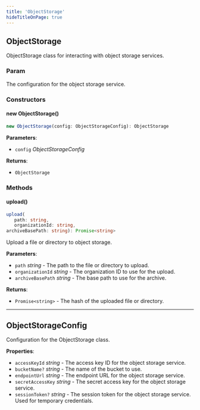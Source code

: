 ```yaml
---
title: 'ObjectStorage'
hideTitleOnPage: true
---
```


## ObjectStorage

ObjectStorage class for interacting with object storage services.

### Param

The configuration for the object storage service.

### Constructors

#### new ObjectStorage()

```ts
new ObjectStorage(config: ObjectStorageConfig): ObjectStorage
```

**Parameters**:

- `config` _ObjectStorageConfig_

**Returns**:

- `ObjectStorage`

### Methods

#### upload()

```ts
upload(
   path: string,
   organizationId: string,
archiveBasePath: string): Promise<string>
```

Upload a file or directory to object storage.

**Parameters**:

- `path` _string_ - The path to the file or directory to upload.
- `organizationId` _string_ - The organization ID to use for the upload.
- `archiveBasePath` _string_ - The base path to use for the archive.

**Returns**:

- `Promise<string>` - The hash of the uploaded file or directory.

---

## ObjectStorageConfig

Configuration for the ObjectStorage class.

**Properties**:

- `accessKeyId` _string_ - The access key ID for the object storage service.
- `bucketName?` _string_ - The name of the bucket to use.
- `endpointUrl` _string_ - The endpoint URL for the object storage service.
- `secretAccessKey` _string_ - The secret access key for the object storage service.
- `sessionToken?` _string_ - The session token for the object storage service. Used for temporary credentials.

